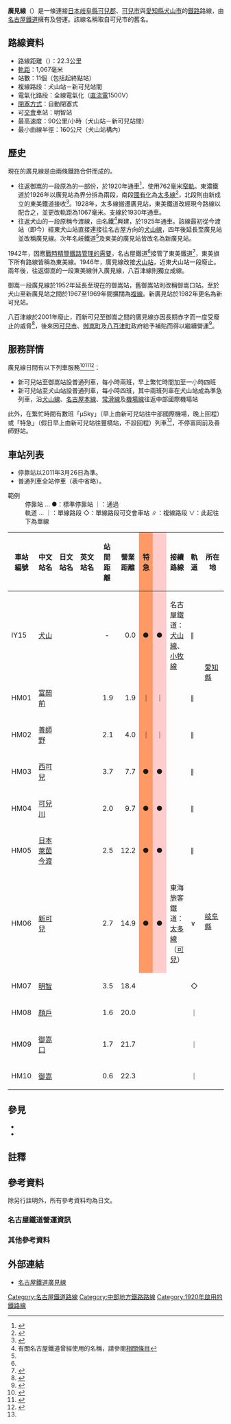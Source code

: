 {{NoteTA|1=zh-hans:架空接触网; zh-tw:高架電車線; zh-hk:架空電纜;}}
{{Infobox 鐵道路線
|日文原名 = 広見線
|平假名 = ひろみせん
|羅馬拼音 = Hiromi sen
|路線名稱 = [[File:Meitetsu_logomark_2.svg|20px]] 廣見線
|路線顏色 = #018b44
|圖片 = Meitetsu Hiromi Line 6000 series 2.JPG
|圖片大小 = 300px
|圖片說明 = 跨過第二可兒川橋樑的一人控制列車（6000系）
|路線記號 = [[FIle:NP-HM.png|20px]]
|起點 = [[犬山站|犬山站]]
|終點 = [[御嵩站|御嵩站]]
|站數 = 11個
|項目1 = 東濃鐵道線開業
|日期1 = 1920年8月21日
|項目2 = 名鐵今渡線開業
|日期2 = 1925年4月24日
|項目3 = 起點變更
|日期3 = 1946年3月1日
|最後延伸 = 1952年4月1日
|擁有者 = {{link-ja|東濃鐵道·東美鐵道|東濃鉄道・東美鉄道|東濃鐵道}}<br />↓<br />東美鐵道＋（舊）名古屋鐵道<br />↓<br />東美鐵道＋名岐鐵道<br />↓<br />東美鐵道＋名古屋鐵道<br />↓<br />[[名古屋鐵道|名古屋鐵道]]
|路線距離 = 22.3公里
|軌距 = 1067毫米
|電氣化方式 = [[直流電|直流電]]1,500 [[伏特|V]] [[高架電車線|高架電車線]]
|最高速度 = 90公里/小時
|路線圖 = [[File:Linemap_of_Hiromi_Line.svg|300px]]
}}
{{名古屋鐵道RDT/廣見線}}

'''廣見線'''（{{jpn|j=広見線|hg=ひろみせん|rm=Hiromi Sen|f=y}}）是一條連接[[日本|日本]][[岐阜縣|岐阜縣]][[可兒郡|可兒郡]]、[[可兒市|可兒市]]與[[愛知縣|愛知縣]][[犬山市|犬山市]]的[[鐵路|鐵路]]路線，由[[名古屋鐵道|名古屋鐵道]]擁有及營運。該線名稱取自可兒市的舊名{{tsl|ja|広見町 (岐阜県)|廣見町 (岐阜縣)|廣見町}}。
== 路線資料 ==
* 路線距離（{{link-ja|營業距離|営業キロ}}）：22.3公里
* [[軌距|軌距]]：1,067毫米
* 站數：11個（包括起終點站）
* 複線路段：犬山站－新可兒站間
* 電氣化路段：全線電氣化（[[直流電|直流電]]1500V）
* [[閉塞_(鐵路)|閉塞方式]]：自動閉塞式
* 可[[列車交會|交會]]車站：明智站
* 最高速度：90公里/小時（犬山站－新可兒站間）
* 最小曲線半徑：160公尺（犬山站構內）
== 歷史 ==
現在的廣見線是由兩條鐵路合併而成的。

* 往返御嵩的一段原為{{tsl|ja|東濃鉄道・東美鉄道|東美鐵道|東濃鐵道}}的一部份，於1920年通車<ref group="參">{{cite web|url={{NDLDC|2954536/10}}|title=地方鉄道運輸開始|work=官報|publisher=[[大藏省|大藏省]]印刷局|date=1920-08-27|accessdate=2017-03-22}}</ref>，使用762毫米[[窄軌|窄軌]]。東濃鐵道於1926年以廣見站為界分拆為兩段，南段[[日本國鐵|國有化]]為[[太多線|太多線]]<ref group="參">{{cite web|url={{NDLDC|2956375/2}}|title=鉄道省告示第176号|work=官報|publisher=[[大藏省|大藏省]]印刷局|date=1926-09-22|accessdate=2017-03-22}}</ref>，北段則由新成立的東美鐵道接收<ref group="參">{{cite web|url={{NDLDC|2956364/4}}|title=鉄道譲渡|work=官報|publisher=[[大藏省|大藏省]]印刷局|date=1926-09-09|accessdate=2017-03-22}}</ref>。1928年，太多線搬遷廣見站，東美鐵道改經現今路線以配合之，並更改軌距為1067毫米。支線{{tsl|ja|名鉄八百津線|八百津線}}於1930年通車。
* 往返犬山的一段原稱今渡線，由名鐵<ref group="註" name="名鐵">有關名古屋鐵道曾經使用的名稱，請參閱[[名古屋鐵道|相關條目]]</ref>興建，於1925年通車。該線最初從今渡站（即今{{tsl|ja|日本ライン今渡駅|日本萊茵河今渡站}}）經東犬山站直接連接往名古屋方向的[[犬山線|犬山線]]，四年後延長至廣見站並改稱廣見線。次年名岐鐵道<ref group="註" name="名鐵" />及東美的廣見站皆改名為新廣見站。

1942年，因應[[大平洋戰爭|戰時精簡鐵路管理的需要]]，名古屋鐵道<ref group="註" name="名鐵" />接管了東美鐵道<ref group="參" name="活化">{{cite web|url=http://www.town.mitake.gifu.jp/kasseika/rekisi/pdf/rekisi_3.pdf|title=名鉄広見線の歴史③：広見線の変遷|publisher=名鉄広見線活性化協議会（新可児駅～御嵩駅）|accessdate=2017-03-27|archive-date=2019-08-02|archive-url=https://web.archive.org/web/20190802033621/http://www.town.mitake.gifu.jp/kasseika/rekisi/pdf/rekisi_3.pdf}}</ref>，東美旗下所有路線皆稱為東美線。1946年，廣見線改接[[犬山站|犬山站]]，近東犬山站一段廢止。兩年後，往返御嵩的一段東美線併入廣見線，八百津線則獨立成線。

御嵩一段廣見線於1952年延長至現在的御嵩站，舊御嵩站則改稱御嵩口站。至於犬山至新廣見站之間於1967至1969年間擴闊為[[複線鐵路|複線]]。新廣見站於1982年更名為新可兒站。

八百津線於2001年廢止，而新可兒至御嵩之間的廣見線亦因長期赤字而一度受廢止的威脅<ref group="參" name="GFN">{{cite news|url=http://www.gifu-np.co.jp/blog/tetsu/2007/12/12/187|title=広見線存廃で名鉄が打診|author=「鉄」記者ブログ|newspaper={{tsl|ja|岐阜新聞}}|date=2007-12-12|accessdate=2017-03-27|archive-date=2010-08-17|archive-url=https://web.archive.org/web/20100817012716/http://www.gifu-np.co.jp/blog/tetsu/2007/12/12/187|dead-url=yes}}</ref>，後來因[[可兒市|可兒市]]、[[御嵩町|御嵩町]]及[[八百津町|八百津町]]政府給予補貼而得以繼續營運<ref group="參" name="ASN">{{cite web|url=http://iwase-akihiko.hatenablog.com/entry/20110211/1297419792|title=定期券 半額 モニター 制度も 苦戦　〜名鉄 広見線〜|date=2011-11-02|accessdate=2017-03-27|archive-date=2022-03-26|archive-url=https://web.archive.org/web/20220326150800/https://iwase-akihiko.hatenablog.com/entry/20110211/1297419792}}</ref>。

== 服務詳情 ==
廣見線日間有以下列車服務<ref group="名" name="新可兒">{{cite web|url=http://trainbus.meitetsu.co.jp/pc/T2?sf=%E6%96%B0%E5%8F%AF%E5%85%90&rsf=4397-%E6%96%B0%E5%8F%AF%E5%85%90|title=新可兒駅|work=駅時刻表|accessdate=2017-03-27|archive-date=2021-05-17|archive-url=https://web.archive.org/web/20210517160648/https://trainbus.meitetsu.co.jp/pc/T2?sf=%E6%96%B0%E5%8F%AF%E5%85%90&rsf=4397-%E6%96%B0%E5%8F%AF%E5%85%90}}</ref><ref group="名" name="犬山平">{{cite web|url=http://www.meitetsu.co.jp/ekibetsu/timetable/timetable/tt313841.html|title=犬山站往新可兒方向平日時刻表|accessdate=2017-03-27|archive-date=2021-05-16|archive-url=https://web.archive.org/web/20210516040624/https://www.meitetsu.co.jp/ekibetsu/timetable/timetable/tt313841.html}}</ref><ref group="名" name="犬山休">{{cite web|url=http://www.meitetsu.co.jp/ekibetsu/timetable/timetable/tt313842.html|title=犬山站往新可兒方向假日時刻表|accessdate=2017-03-27|archive-date=2021-05-16|archive-url=https://web.archive.org/web/20210516040626/https://www.meitetsu.co.jp/ekibetsu/timetable/timetable/tt313842.html}}</ref>：
* 新可兒站至御嵩站設普通列車，每小時兩班，早上繁忙時間加至一小時四班
* 新可兒站至犬山站設普通列車，每小時四班，其中兩班列車在犬山站成為準急列車，沿[[犬山線|犬山線]]、[[名古屋本線|名古屋本線]]、[[常滑線|常滑線]]及[[機場線_(名古屋鐵道)|機場線]]往返中部國際機場站
此外，在繁忙時間有數班「μSky」（早上由新可兒站往中部國際機場，晚上回程）或「特急」（假日早上由新可兒站往豐橋站，不設回程）列車<ref group="名" name="新可兒" />，不停富岡前及善師野站。

== 車站列表 ==
*停靠站以2011年3月26日為準。
*普通列車全站停車（表中省略）。
; 範例
: 停靠站 … ●：標準停靠站 ｜：通過
: 軌道 … ｜：單線路段 ◇：單線路段可交會車站 ∥：複線路段 ∨：此起往下為單線
{| class="wikitable" rules="all"
|-
!style="width:3em;"|車站編號
!style="width:5em;"|中文站名
!style="width:5em;"|日文站名
!style="width:5em;"|英文站名
!style="width:2.5em;"|站間距離
!style="width:2.5em;"|營業距離
!style="width:1em; background:#f96;"|特急
!style="width:1em; background:#fcc;"|{{縱書|μSKY}}
!接續路線
!style="width:1em;"|軌道
!colspan="2" style="width:6em;"|所在地
|-style="border-top:solid 2px #018b44;"
!IY15
|[[犬山站|犬山]]
|{{lang|ja|犬山}}
|{{lang|en|Inuyama}}
|style="text-align: center;"|-
|style="text-align: right;"|0.0
|style="background:#f96;"|●
|style="background:#fcc;"|●
|名古屋鐵道：{{名鐵車站編號|IY}} [[犬山線|犬山線]]、{{名鐵車站編號|KM}} [[小牧線_(名古屋鐵道)|小牧線]]
|∥
|style="width: 1em;" rowspan="3"|[[愛知縣|愛知縣]]
|style="text-align: left;" rowspan="3"|[[犬山市|犬山市]]
|-
!HM01
|[[富岡前站|富岡前]]
|{{lang|ja|富岡前}}
|{{lang|en|Tomioka-mae}}
|style="text-align: right;"|1.9
|style="text-align: right;"|1.9
|style="background:#f96;"|｜
|style="background:#fcc;"|｜
| 
|∥
|-
!HM02
|[[善師野站|善師野]]
|{{lang|ja|善師野}}
|{{lang|en|Zenjino}}
|style="text-align: right;"|2.1
|style="text-align: right;"|4.0
|style="background:#f96;"|｜
|style="background:#fcc;"|｜
| 
|∥
|-
!HM03
|[[西可兒站|西可兒]]
|{{lang|ja|西可児}}
|{{lang|en|Nishi-Kani}}
|style="text-align: right;"|3.7
|style="text-align: right;"|7.7
|style="background:#f96;"|●
|style="background:#fcc;"|●
| 
|∥
|style="width: 1em;" rowspan="8"|[[岐阜縣|岐阜縣]]
|style="text-align: left;" rowspan="5"|[[可兒市|可兒市]]
|-
!HM04
|[[可兒川站|可兒川]]
|{{lang|ja|可児川}}
|{{lang|en|Kanigawa}}
|style="text-align: right;"|2.0
|style="text-align: right;"|9.7
|style="background:#f96;"|●
|style="background:#fcc;"|●
| 
|∥
|-
!HM05
|[[日本萊茵今渡站|日本萊茵今渡]]
|{{lang|ja|日本ライン今渡}}
|{{lang|en|Nihon-Rain-Imawatari}}
|style="text-align: right;"|2.5
|style="text-align: right;"|12.2
|style="background:#f96;"|●
|style="background:#fcc;"|●
| 
|∥
|-
!HM06
|[[新可兒站|新可兒]]
|{{lang|ja|新可児}}
|{{lang|en|Shin-Kani}}
|style="text-align: right;"|2.7
|style="text-align: right;"|14.9
|style="background:#f96;"|●
|style="background:#fcc;"|●
|東海旅客鐵道：{{JR海車站編號|CI}} [[太多線|太多線]]（[[可兒站|可兒]]）
|∨
|-
!HM07
|[[明智站_(岐阜縣可兒市)|明智]]
|{{lang|ja|明智}}
|{{lang|en|Akechi}}
|style="text-align: right;"|3.5
|style="text-align: right;"|18.4
| 
| 
| 
|◇
|-
!HM08
|[[顏戶站|顏戶]]
|{{lang|ja|顏戸}}
|{{lang|en|Gōdo}}
|style="text-align: right;"|1.6
|style="text-align: right;"|20.0
| 
| 
| 
|｜
|style="text-align: left;" rowspan="3"|[[可兒郡|可兒郡]]<br />[[御嵩町|御嵩町]]
|-
!HM09
|[[御嵩口站|御嵩口]]
|{{lang|ja|御嵩口}}
|{{lang|en|Mitakeguchi}}
|style="text-align: right;"|1.7
|style="text-align: right;"|21.7
| 
| 
| 
|｜
|-
!HM10
|[[御嵩站|御嵩]]
|{{lang|ja|御嵩}}
|{{lang|en|Mitake}}
|style="text-align: right;"|0.6
|style="text-align: right;"|22.3
| 
| 
| 
|｜
|}

== 參見 ==
{{Commons|Category:Meitetsu Hiromi Line}}
* {{tsl|ja|東濃鉄道・東美鉄道|東美鐵道}}
* {{tsl|ja|名鉄八百津線|八百津線}}

== 註釋 ==
<references group="註" />

== 參考資料 ==
除另行註明外，所有參考資料均為日文。

=== 名古屋鐵道營運資訊 ===
<references group="名" />

=== 其他參考資料 ===
<references group="參" />

== 外部連結 ==
* [http://www.meitetsu.co.jp/train/station_info/line13/index.html 名古屋鐵道廣見線] {{Wayback|url=http://www.meitetsu.co.jp/train/station_info/line13/index.html |date=20180327212451 }}

{{廣見線}}
{{名古屋鐵道路線}}
{{名古屋大眾運輸}}
{{DEFAULTSORT:Hiromi Sen}}
[[Category:名古屋鐵道路線|Category:名古屋鐵道路線]]
[[Category:中部地方鐵路路線|Category:中部地方鐵路路線]]
[[Category:1920年啟用的鐵路線|Category:1920年啟用的鐵路線]]